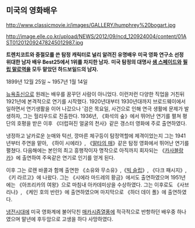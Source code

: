 == 미국의 영화배우 ==
http://www.classicmovie.ir/images/GALLERY/humphrey%20bogart.jpg

http://image.elle.co.kr/upload/NEWS/2012/09/ncd_120924004/content/01AST012012092478245012987.jpg

'''트렌치코트와 중절모를 쓴 탐정 캐릭터로 널리 알려진 유명배우'''
'''미국 영화 연구소 선정 위대한 남자 배우 Best25에서 1위를 차지한 남자.'''
'''미국 탐정의 대명사 [[샘 스페이드]]와 [[필립 말로]]역을 모두 맡았던 하드보일드의 남자.'''

'''{{{+1 Humphrey DeForest Bogart}}}''' 
1899년 12월 25일 ~ 1957년 1월 14일

[[뉴욕]]출신으로 원래는 배우를 꿈꾸던 사람이 아니었다. 이런저런 다양한 직업을 거친뒤 1921년에 본격적으로 연기를 시작했다. 1920년대부터 1930년대까지 브로드웨이에서 일하면서 연기생활을 이어 나갔으나 '검은 목요일, 사건으로 인해 연극 생활에 문제가 발생하자, 그는 헐리우드로 진출한다. 1936년, 《화석의 숲》에서 뛰어난 연기를 펼쳐 평단의 호평을 받은 이후 《더럽혀진 얼굴의 천사》같은 갱스터 영화에 주로 출연하였다.

냉정하고 날카로운 눈매와 턱선, 깡마른 체구등이 탐정역할에 제격이었는지 그는 1941년부터 주연을 맡아, 《하이 시에라》, 《[[말타의 매]]》같은 탐정 영화에서 뛰어난 연기를 펼쳤다. 다음해에는 본인의 최고 흥행작이자 명작으로 아직까지 회자되는 《[[카사블랑카]]》에 출연하여 주옥같은 연기로 인기를 얻게 된다. 

이후 그는 로렌 바콜과 함께 출연한 《소유와 무소유》,《[[빅 슬립]]》, 《다크 패시지》, 《키 라르고》에 나왔다. 그는 《시에라 마드레의 황금》에서도 출연하였으며 1951년에는 《아프리카의 여왕》으로 마침내 아카데미상을 수상하였다. 그는 이후로도 《사브리나》, 《케인 호의 반란》에 출연하였으며 마지막으로 《하더 데이 폴》에 출연하였다.

[[냉전시대]]에 미국 영화계에 불어닥친 [[매카시즘]]열풍에 적극적으로 반항하던 배우중 하나였으며 말년에 후두암으로 고생을 하다 사망하였다. 
